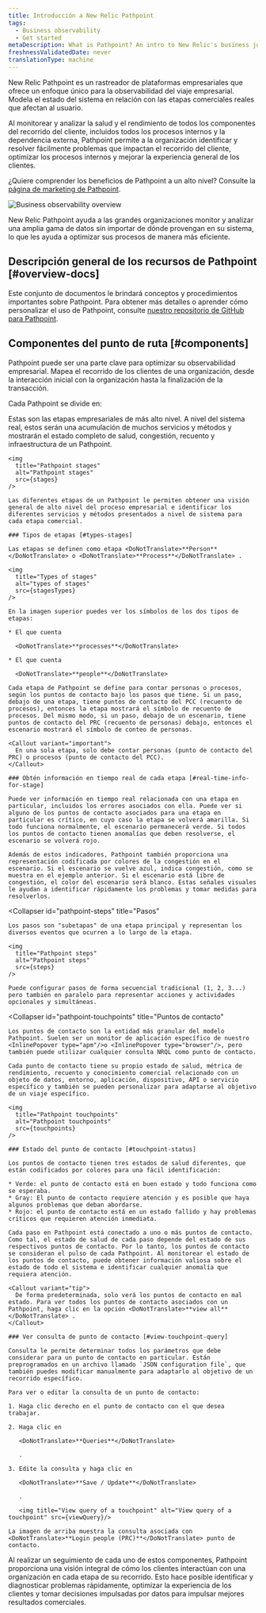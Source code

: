 ```yaml
---
title: Introducción a New Relic Pathpoint
tags:
  - Business observability
  - Get started
metaDescription: What is Pathpoint? An intro to New Relic's business journey observability.
freshnessValidatedDate: never
translationType: machine
---
```








New Relic Pathpoint es un rastreador de plataformas empresariales que ofrece un enfoque único para la observabilidad del viaje empresarial. Modela el estado del sistema en relación con las etapas comerciales reales que afectan al usuario.

Al monitorear y analizar la salud y el rendimiento de todos los componentes del recorrido del cliente, incluidos todos los procesos internos y la dependencia externa, Pathpoint permite a la organización identificar y resolver fácilmente problemas que impactan el recorrido del cliente, optimizar los procesos internos y mejorar la experiencia general de los clientes.

¿Quiere comprender los beneficios de Pathpoint a un alto nivel? Consulte la [página de marketing de Pathpoint](https://newrelic.com/platform/pathpoint).

<img
  title="Business observability overview"
  alt="Business observability overview"
  src={overview}
/>

<figcaption>
  New Relic Pathpoint ayuda a las grandes organizaciones monitor y analizar una amplia gama de datos sin importar de dónde provengan en su sistema, lo que les ayuda a optimizar sus procesos de manera más eficiente.
</figcaption>

## Descripción general de los recursos de Pathpoint [#overview-docs]

Este conjunto de documentos le brindará conceptos y procedimientos importantes sobre Pathpoint. Para obtener más detalles o aprender cómo personalizar el uso de Pathpoint, consulte [nuestro repositorio de GitHub para Pathpoint](https://github.com/newrelic/nr1-pathpoint).

## Componentes del punto de ruta [#components]

Pathpoint puede ser una parte clave para optimizar su observabilidad empresarial. Mapea el recorrido de los clientes de una organización, desde la interacción inicial con la organización hasta la finalización de la transacción.

Cada Pathpoint se divide en:

<CollapserGroup>
  <Collapser
    id="pathpoint-stages"
    title="Etapas"
  >
    Estas son las etapas empresariales de más alto nivel. A nivel del sistema real, estos serán una acumulación de muchos servicios y métodos y mostrarán el estado completo de salud, congestión, recuento y infraestructura de un Pathpoint.

    <img
      title="Pathpoint stages"
      alt="Pathpoint stages"
      src={stages}
    />

    Las diferentes etapas de un Pathpoint le permiten obtener una visión general de alto nivel del proceso empresarial e identificar los diferentes servicios y métodos presentados a nivel de sistema para cada etapa comercial.

    ### Tipos de etapas [#types-stages]

    Las etapas se definen como etapa <DoNotTranslate>**Person**</DoNotTranslate> o <DoNotTranslate>**Process**</DoNotTranslate> .

    <img
      title="Types of stages"
      alt="types of stages"
      src={stagesTypes}
    />

    En la imagen superior puedes ver los símbolos de los dos tipos de etapas:

    * El que cuenta

      <DoNotTranslate>**processes**</DoNotTranslate>

    * El que cuenta

      <DoNotTranslate>**people**</DoNotTranslate>

    Cada etapa de Pathpoint se define para contar personas o procesos, según los puntos de contacto bajo los pasos que tiene. Si un paso, debajo de una etapa, tiene puntos de contacto del PCC (recuento de procesos), entonces la etapa mostrará el símbolo de recuento de procesos. Del mismo modo, si un paso, debajo de un escenario, tiene puntos de contacto del PRC (recuento de personas) debajo, entonces el escenario mostrará el símbolo de conteo de personas.

    <Callout variant="important">
      En una sola etapa, solo debe contar personas (punto de contacto del PRC) o procesos (punto de contacto del PCC).
    </Callout>

    ### Obtén información en tiempo real de cada etapa [#real-time-info-for-stage]

    Puede ver información en tiempo real relacionada con una etapa en particular, incluidos los errores asociados con ella. Puede ver si alguno de los puntos de contacto asociados para una etapa en particular es crítico, en cuyo caso la etapa se volverá amarilla. Si todo funciona normalmente, el escenario permanecerá verde. Si todos los puntos de contacto tienen anomalías que deben resolverse, el escenario se volverá rojo.

    Además de estos indicadores, Pathpoint también proporciona una representación codificada por colores de la congestión en el escenario. Si el escenario se vuelve azul, indica congestión, como se muestra en el ejemplo anterior. Si el escenario está libre de congestión, el color del escenario será blanco. Estas señales visuales le ayudan a identificar rápidamente los problemas y tomar medidas para resolverlos.
  </Collapser>

  <Collapser
    id="pathpoint-steps"
    title="Pasos"
  >
    Los pasos son "subetapas" de una etapa principal y representan los diversos eventos que ocurren a lo largo de la etapa.

    <img
      title="Pathpoint steps"
      alt="Pathpoint steps"
      src={steps}
    />

    Puede configurar pasos de forma secuencial tradicional (1, 2, 3...) pero también en paralelo para representar acciones y actividades opcionales y simultáneas.
  </Collapser>

  <Collapser
    id="pathpoint-touchpoints"
    title="Puntos de contacto"
  >
    Los puntos de contacto son la entidad más granular del modelo Pathpoint. Suelen ser un monitor de aplicación específico de nuestro <InlinePopover type="apm"/>o <InlinePopover type="browser"/>, pero también puede utilizar cualquier consulta NRQL como punto de contacto.

    Cada punto de contacto tiene su propio estado de salud, métrica de rendimiento, recuento y conocimiento comercial relacionado con un objeto de datos, entorno, aplicación, dispositivo, API o servicio específico y también se pueden personalizar para adaptarse al objetivo de un viaje específico.

    <img
      title="Pathpoint touchpoints"
      alt="Pathpoint touchpoints"
      src={touchpoints}
    />

    ### Estado del punto de contacto [#touchpoint-status]

    Los puntos de contacto tienen tres estados de salud diferentes, que están codificados por colores para una fácil identificación:

    * Verde: el punto de contacto está en buen estado y todo funciona como se esperaba.
    * Gray: El punto de contacto requiere atención y es posible que haya algunos problemas que deban abordarse.
    * Rojo: el punto de contacto está en un estado fallido y hay problemas críticos que requieren atención inmediata.

    Cada paso en Pathpoint está conectado a uno o más puntos de contacto. Como tal, el estado de salud de cada paso depende del estado de sus respectivos puntos de contacto. Por lo tanto, los puntos de contacto se consideran el pulso de cada Pathpoint. Al monitorear el estado de los puntos de contacto, puede obtener información valiosa sobre el estado de todo el sistema e identificar cualquier anomalía que requiera atención.

    <Callout variant="tip">
      De forma predeterminada, solo verá los puntos de contacto en mal estado. Para ver todos los puntos de contacto asociados con un Pathpoint, haga clic en la opción <DoNotTranslate>**view all**</DoNotTranslate> .
    </Callout>

    ### Ver consulta de punto de contacto [#view-touchpoint-query]

    Consulta le permite determinar todos los parámetros que debe considerar para un punto de contacto en particular. Están preprogramados en un archivo llamado `JSON configuration file`, que también puedes modificar manualmente para adaptarlo al objetivo de un recorrido específico.

    Para ver o editar la consulta de un punto de contacto:

    1. Haga clic derecho en el punto de contacto con el que desea trabajar.

    2. Haga clic en

       <DoNotTranslate>**Queries**</DoNotTranslate>

       .

    3. Edite la consulta y haga clic en

       <DoNotTranslate>**Save / Update**</DoNotTranslate>

       .

       <img title="View query of a touchpoint" alt="View query of a touchpoint" src={viewQuery}/>

    La imagen de arriba muestra la consulta asociada con <DoNotTranslate>**Login people (PRC)**</DoNotTranslate> punto de contacto.
  </Collapser>
</CollapserGroup>

Al realizar un seguimiento de cada uno de estos componentes, Pathpoint proporciona una visión integral de cómo los clientes interactúan con una organización en cada etapa de su recorrido. Esto hace posible identificar y diagnosticar problemas rápidamente, optimizar la experiencia de los clientes y tomar decisiones impulsadas por datos para impulsar mejores resultados comerciales.